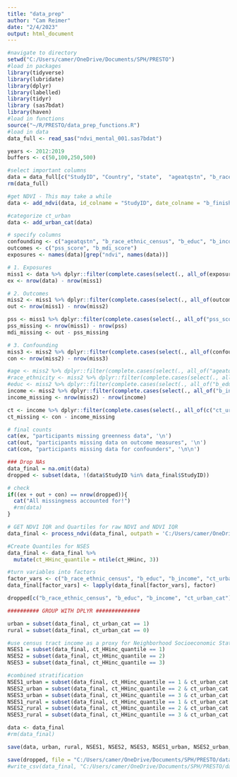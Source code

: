 ---
title: "data_prep"
author: "Cam Reimer"
date: "2/4/2023"
output: html_document
---

```{r load in data}
#navigate to directory 
setwd("C:/Users/camer/OneDrive/Documents/SPH/PRESTO")
#load in packages 
library(tidyverse)
library(lubridate)
library(dplyr)
library(labelled)
library(tidyr)
library (sas7bdat)
library(haven)
#load in functions
source("~/R/PRESTO/data_prep_functions.R")
#load in data
data_full <- read_sas("ndvi_mental_001.sas7bdat")
```

```{r Data Wrangling, Add NDVI}
years <- 2012:2019
buffers <- c(50,100,250,500)

#select important columns
data = data_full[c("StudyID", "Country", "state",  "ageatqstn", "b_race_ethnic_census", "b_educ", "b_income", "ct_HHinc", "ct_lths", "ct_urban", "pss_score", "b_mdi_score",  "b_finisheddate", generate_all_ndvi_colnames(years,buffers))]
rm(data_full)

#get NDVI - This may take a while
data <- add_ndvi(data, id_colname = "StudyID", date_colname = "b_finisheddate", buffers=buffers)

#categorize ct_urban
data <- add_urban_cat(data)
```

```{r Check for missingness sequentially}
# specify columns
confounding <- c("ageatqstn", "b_race_ethnic_census", "b_educ", "b_income", "ct_HHinc", "ct_lths", "ct_urban")
outcomes <- c("pss_score", "b_mdi_score")
exposures <- names(data)[grep("ndvi", names(data))]

# 1. Exposures 
miss1 <- data %>% dplyr::filter(complete.cases(select(., all_of(exposures))))
ex <- nrow(data) - nrow(miss1)

# 2. Outcomes 
miss2 <- miss1 %>% dplyr::filter(complete.cases(select(., all_of(outcomes))))
out <- nrow(miss1) - nrow(miss2)

pss <- miss1 %>% dplyr::filter(complete.cases(select(., all_of("pss_score"))))
pss_missing <- nrow(miss1) - nrow(pss)
mdi_missing <- out - pss_missing

# 3. Confounding 
miss3 <- miss2 %>% dplyr::filter(complete.cases(select(., all_of(confounding))))
con <- nrow(miss2) - nrow(miss3)

#age <- miss2 %>% dplyr::filter(complete.cases(select(., all_of("ageatqstn")))) # missing 0 
#race_ethnicity <- miss2 %>% dplyr::filter(complete.cases(select(., all_of("b_race_ethnic_census")))) # missing 0 
#educ <- miss2 %>% dplyr::filter(complete.cases(select(., all_of("b_educ")))) # missing 0 
income <- miss2 %>% dplyr::filter(complete.cases(select(., all_of("b_income")))) # missing 355
income_missing <- nrow(miss2) - nrow(income)

ct <- income %>% dplyr::filter(complete.cases(select(., all_of(c("ct_urban", "ct_lths", "ct_HHinc"))))) # missing 58
ct_missing <- con - income_missing

# final counts
cat(ex, "participants missing greenness data", '\n')
cat(out, "participants missing data on outcome measures", '\n')
cat(con, "participants missing data for confounders", '\n\n')

### Drop NAs
data_final = na.omit(data)
dropped <- subset(data, !(data$StudyID %in% data_final$StudyID))

# check
if((ex + out + con) == nrow(dropped)){
  cat("All missingness accounted for!")
  #rm(data)
}

```

```{r Get quantiles and assign factors}
# GET NDVI IQR and Quartiles for raw NDVI and NDVI IQR
data_final <- process_ndvi(data_final, outpath = 'C:/Users/camer/OneDrive/Documents/SPH/PRESTO/breaks.csv')

#Create Quantiles for NSES
data_final <- data_final %>%
  mutate(ct_HHinc_quantile = ntile(ct_HHinc, 3))

#turn variables into factors 
factor_vars <- c("b_race_ethnic_census", "b_educ", "b_income", "ct_urban_cat", names(data_final[grep("quantile", names(data_final))]))
data_final[factor_vars] <- lapply(data_final[factor_vars], factor)

dropped[c("b_race_ethnic_census", "b_educ", "b_income", "ct_urban_cat")] <- lapply(dropped[c("b_race_ethnic_census", "b_educ", "b_income", "ct_urban_cat")], factor)
```

```{r Create subsets}
########## GROUP WITH DPLYR ##############

urban = subset(data_final, ct_urban_cat == 1)
rural = subset(data_final, ct_urban_cat == 0)

#use census tract income as a proxy for Neighborhood Socioeconomic Status
NSES1 = subset(data_final, ct_HHinc_quantile == 1)
NSES2 = subset(data_final, ct_HHinc_quantile == 2)
NSES3 = subset(data_final, ct_HHinc_quantile == 3)

#combined stratification
NSES1_urban = subset(data_final, ct_HHinc_quantile == 1 & ct_urban_cat ==1)
NSES2_urban = subset(data_final, ct_HHinc_quantile == 2 & ct_urban_cat ==1)
NSES3_urban = subset(data_final, ct_HHinc_quantile == 3 & ct_urban_cat ==1)
NSES1_rural = subset(data_final, ct_HHinc_quantile == 1 & ct_urban_cat ==0)
NSES2_rural = subset(data_final, ct_HHinc_quantile == 2 & ct_urban_cat ==0)
NSES3_rural = subset(data_final, ct_HHinc_quantile == 3 & ct_urban_cat ==0)

data <- data_final
#rm(data_final)
```

```{r Export data}
save(data, urban, rural, NSES1, NSES2, NSES3, NSES1_urban, NSES2_urban, NSES3_urban, NSES1_rural, NSES2_rural, NSES3_rural, file = "C:/Users/camer/OneDrive/Documents/SPH/PRESTO/data/data_processed.RData")

save(dropped, file = "C:/Users/camer/OneDrive/Documents/SPH/PRESTO/data/dropped.RData")
#write_csv(data_final, "C:/Users/camer/OneDrive/Documents/SPH/PRESTO/data/data_processed.csv")
```


